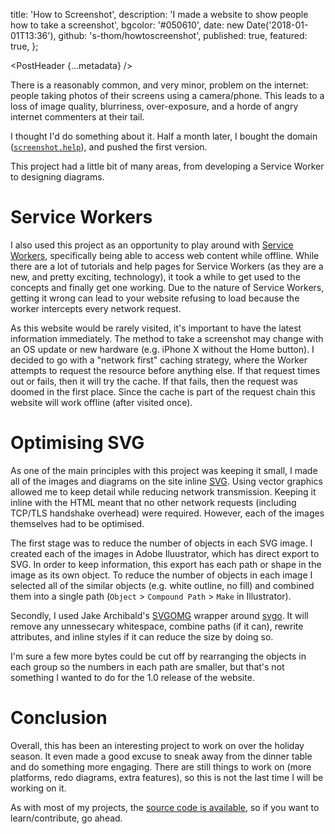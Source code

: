
  title: 'How to Screenshot',
  description: 'I made a website to show people how to take a screenshot',
  bgcolor: '#050610',
  date: new Date('2018-01-01T13:36'),
  github: 's-thom/howtoscreenshot',
  published: true,
  featured: true,
};

<PostHeader {...metadata} />

There is a reasonably common, and very minor, problem on the internet: people taking photos of their screens using a camera/phone. This leads to a loss of image quality, blurriness, over-exposure, and a horde of angry internet commenters at their tail.

I thought I'd do something about it. Half a month later, I bought the domain ([`screenshot.help`](https://screenshot.help)), and pushed the first version.

This project had a little bit of many areas, from developing a Service Worker to designing diagrams.

# Service Workers

I also used this project as an opportunity to play around with [Service Workers](https://developer.mozilla.org/en-US/docs/Web/API/Service_Worker_API), specifically being able to access web content while offline. While there are a lot of tutorials and help pages for Service Workers (as they are a new, and pretty exciting, technology), it took a while to get used to the concepts and finally get one working. Due to the nature of Service Workers, getting it wrong can lead to your website refusing to load because the worker intercepts every network request.

As this website would be rarely visited, it's important to have the latest information immediately. The method to take a screenshot may change with an OS update or new hardware (e.g. iPhone X without the Home button). I decided to go with a "network first" caching strategy, where the Worker attempts to request the resource before anything else. If that request times out or fails, then it will try the cache. If that fails, then the request was doomed in the first place. Since the cache is part of the request chain this website will work offline (after visited once).

# Optimising SVG

As one of the main principles with this project was keeping it small, I made all of the images and diagrams on the site inline [SVG](https://en.wikipedia.org/wiki/Scalable_Vector_Graphics). Using vector graphics allowed me to keep detail while reducing network transmission. Keeping it inline with the HTML meant that no other network requests (including TCP/TLS handshake overhead) were required. However, each of the images themselves had to be optimised.

The first stage was to reduce the number of objects in each SVG image. I created each of the images in Adobe Iluustrator, which has direct export to SVG. In order to keep information, this export has each path or shape in the image as its own object. To reduce the number of objects in each image I selected all of the similar objects (e.g. white outline, no fill) and combined them into a single path (`Object` > `Compound Path` > `Make` in Illustrator).

Secondly, I used Jake Archibald's [SVGOMG](https://jakearchibald.github.io/svgomg/) wrapper around [svgo](https://github.com/svg/svgo). It will remove any unnessecary whitespace, combine paths (if it can), rewrite attributes, and inline styles if it can reduce the size by doing so.

I'm sure a few more bytes could be cut off by rearranging the objects in each group so the numbers in each path are smaller, but that's not something I wanted to do for the 1.0 release of the website.

# Conclusion

Overall, this has been an interesting project to work on over the holiday season. It even made a good excuse to sneak away from the dinner table and do something more engaging. There are still things to work on (more platforms, redo diagrams, extra features), so this is not the last time I will be working on it.

As with most of my projects, the [source code is available](https://github.com/s-thom/howtoscreenshot), so if you want to learn/contribute, go ahead.
